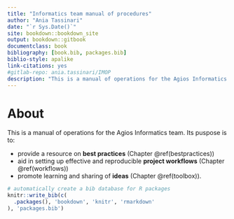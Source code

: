 ```yaml
--- 
title: "Informatics team manual of procedures"
author: "Ania Tassinari"
date: "`r Sys.Date()`"
site: bookdown::bookdown_site
output: bookdown::gitbook
documentclass: book
bibliography: [book.bib, packages.bib]
biblio-style: apalike
link-citations: yes
#gitlab-repo: ania.tassinari/IMOP
description: "This is a manual of operations for the Agios Informatics team. Its puspose is to provide a resource on best practices, aid in setting up effective and reproducible project workflows, and promote learning and sharing of ideas."
---
```


# About

This is a manual of operations for the Agios Informatics team. Its puspose is to:

* provide a resource on **best practices** (Chapter \@ref(bestpractices))
* aid in setting up effective and reproducible **project workflows** (Chapter \@ref(workflows))
* promote learning and sharing of **ideas** (Chapter \@ref(toolbox)).



```r
# automatically create a bib database for R packages
knitr::write_bib(c(
  .packages(), 'bookdown', 'knitr', 'rmarkdown'
), 'packages.bib')
```
